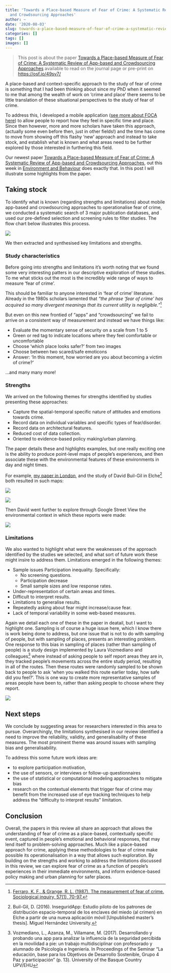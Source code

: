 ```yaml
---
title: 'Towards a Place-based Measure of Fear of Crime: A Systematic Review of App-based
  and Crowdsourcing Approaches'
author: ~
date: '2020-08-03'
slug: towards-a-place-based-measure-of-fear-of-crime-a-systematic-review-of-app-based-and-crowdsourcing-approaches
categories: []
tags: []
images: []
---
```


> This post is about the paper [Towards a Place-based Measure of Fear of Crime: A Systematic Review of App-based and Crowdsourcing Approaches](https://journals.sagepub.com/doi/full/10.1177/0013916520947114) available to read on the journal page or pre-print on [https://osf.io/49sv7/](https://osf.io/49sv7/)


A place-based and context-specific approach to the study of fear of crime is something that I had been thinking about since my PhD when it seemed to me that among the wealth of work on 'crime and place' there seems to be little translation of these situational perspectives to the study of fear of crime. 

To address this, I developed a mobile application ([see more about FOCA here](https://onlinelibrary.wiley.com/doi/full/10.1111/lcrp.12076)) to allow people to report how they feel in specific time and place. Since then however, more and more scholars have taken this approach, (actually some even before then, just in other fields!) and the time has come to move from showing off this flashy 'new' approach and instead to take stock, and establish what is known and what areas need to be further explored by those interested in furthering this field. 

Our newest paper [Towards a Place-based Measure of Fear of Crime: A Systematic Review of App-based and Crowdsourcing Approaches](https://journals.sagepub.com/doi/full/10.1177/0013916520947114), out this week in [Environment and Behaviour](https://journals.sagepub.com/home/eab) does exactly that. In this post I will illustrate some highlights from the paper. 

## Taking stock

To identify what is known (regarding strengths and limitations) about mobile app-based and crowdsourcing approaches to operationalise fear of crime, we conducted a systematic search of 3 major publication databases, and used our pre-defined selection and screening rules to filter studies. The flow chart below illustrates this process. 

![](https://journals.sagepub.com/na101/home/literatum/publisher/sage/journals/content/eaba/0/eaba.ahead-of-print/0013916520947114/20200731/images/medium/10.1177_0013916520947114-fig1.gif)


We then extracted and synthesised key limitations and strengths. 

### Study characteristics

Before going into strengths and limitations it's worth noting that we found some very interesting patters in our descriptive exploration of these studies. To me what sticks out the most is the incredibly wide range of ways to measure 'fear of crime'. 

This should be familiar to anyone interested in 'fear of crime' literature. Already in the 1980s scholars lamented that *"the phrase 'fear of crime' has acquired so many divergent  meanings that its current utility is  negligible."*^[ [Ferraro, K. F., & Grange, R. L. (1987). The measurement of fear of crime. Sociological inquiry, 57(1), 70-97.](https://onlinelibrary.wiley.com/doi/abs/10.1111/j.1475-682X.1987.tb01181.x)]

But even on this new frontied of "apps" and "crowdsourcing" we fail to arrive on a consistent way of measurement and instead we have things like: 

- Evaluate the momentary sense of security on a scale from 1 to 5
- Green or red tag to indicate locations where they feel comfortable or uncomfortable
- Choose 'which place looks safer?' from two images
- Choose between two scared/safe emoticons
- Answer: 'In this moment, how worried are you about becoming a victim of crime?'

...and many many more!


### Strengths

We arrived on the following themes for strengths identified by studies presenting these approaches:

- Capture the spatial-temporal specific nature of attitudes and emotions towards crime.
- Record data on individual variables and specific types of fear/disorder.
- Record data on architectural features.
- Reduced cost of data collection.
- Oriented to evidence-based policy making/urban planning. 


The paper details these and highlights examples, but one really exciting one is the ability to produce point-level maps of people's experiences, and then associate these with the environmental features of these environments in day and night times. 


For example, [my paper in London](https://onlinelibrary.wiley.com/doi/full/10.1111/lcrp.12076), and the study of David Buil-Gil in Elche^[Buil-Gil, D. (2016). InseguridApp: Estudio piloto de los patrones de distribución espacio-temporal de los enclaves del miedo (al crimen) en Elche a partir de una nueva aplicación móvil [Unpublished master’s thesis]. Miguel Hernández University.] both resulted in such maps:

![](https://journals.sagepub.com/na101/home/literatum/publisher/sage/journals/content/eaba/0/eaba.ahead-of-print/0013916520947114/20200731/images/medium/10.1177_0013916520947114-fig5.gif)

![](https://journals.sagepub.com/na101/home/literatum/publisher/sage/journals/content/eaba/0/eaba.ahead-of-print/0013916520947114/20200731/images/medium/10.1177_0013916520947114-fig6.gif)

Then David went further to explore through Google Street View the environmental context in which these reports were made: 

![](https://journals.sagepub.com/na101/home/literatum/publisher/sage/journals/content/eaba/0/eaba.ahead-of-print/0013916520947114/20200731/images/medium/10.1177_0013916520947114-fig7.gif)



### Limitations

We also wanted to highlight what were the weaknesses of the approach identified by the studies we selected, and what sort of future work these might insire to address them. Limitations emerged in the following themes: 

- Sample issues	Participation inequality. Specifically:
	- No screening questions.
	- Participation decrease
	- Small sample sizes and low response rates. 
- Under-representation of certain areas and times.
- Difficult to interpret results. 
- Limitations to generalise results. 
- Repeatedly asking about fear might increase/cause fear.
- Lack of temporal variability in some web-based measures. 


Again we detail each one of these in the paper in deatail, but I want to highlight one. Sampling is of course a huge issue here, which I know there is work being done to address, but one issue that is not to do with sampling of people, but with sampling of places, presents an interesting problem. One response to this bias in sampling of places (rather than sampling of people) is a study design implemented by Laura Vozmediano and colleagues^[Vozmediano, L., Azanza, M., Villamane, M. (2017). Desarrollando y probando una app para analizar la influencia de la seguridad percibida en la movilidad a pie: un trabajo multidisciplinar con profesorado y alumnado de Psicología e Ingeniería. In Proceedings of the Seminar “La educación, base para los Objetivos de Desarrollo Sostenible, Grupo 4 Paz y participación” (p. 13). University of the Basque Country UPV/EHU] where instead of asking people to self report areas they are in, they tracked people's movements across the entire study period, resulting in all of the routes. Then these routes were randomly sampled to be shown back to people to ask 'when you walked this route earlier today, how safe did you feel?'. This is one way to create more representative samples of areas people have been to, rather than asking people to choose where they report. 

![](https://journals.sagepub.com/na101/home/literatum/publisher/sage/journals/content/eaba/0/eaba.ahead-of-print/0013916520947114/20200731/images/medium/10.1177_0013916520947114-fig9.gif)

## Next steps

We conclude by suggesting areas for researchers interested in this area to pursue. Overarchingly, the limitations synthesised in our review identified a need to improve the reliability, validity, and generalisability of these measures. The most prominent theme was around issues with sampling bias and generalisability. 

To address this some future work ideas are: 

- to explore participation motivation, 
- the use of sensors, or interviews or follow-up questionnaires
- the use of statistical or computational modeling approaches to mitigate bias
- research on the contextual elements that trigger fear of crime may benefit from the increased use of eye tracking techniques to help address the “difficulty to interpret results” limitation.

## Conclusion

Overall, the papers in this review all share an approach that allows the understanding of fear of crime as a place-based, contextually specific event, captured in people’s emotional and behavioral responses, that may lend itself to problem-solving approaches. Much like a place-based approach for crime, applying these methodologies to fear of crime make possible its operationalisation in a way that allows such exploration. By building on the strengths and working to address the limitations discussed in this review, we can explore fear of crime as a function of people’s experiences in their immediate environments, and inform evidence-based policy making and urban planning for safer places.